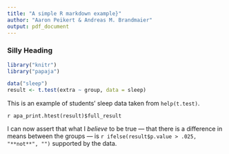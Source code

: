 ```yaml
---
title: "A simple R markdown example}"
author: "Aaron Peikert & Andreas M. Brandmaier"
output: pdf_document
---
```


### Silly Heading

```r
library("knitr")
library("papaja")
```

```r
data("sleep")
result <- t.test(extra ~ group, data = sleep)
```

This is an example of students' sleep data taken from `help(t.test)`.

`r apa_print.htest(result)$full_result`

I can now assert that what I *believe* to be true
--- that there is a difference in means between the groups ---
is `r ifelse(result$p.value > .025, "**not**", "")` supported by the data.
